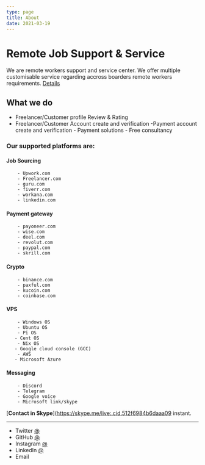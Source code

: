 ```yaml
---
type: page
title: About
date: 2021-03-19
---
```


# Remote Job Support & Service

We are remote workers support and service center. We offer multiple customisable service regarding accross boarders remote workers requirements.  [Details](https://m.bdmeter.info) 


## What we do

   - Freelancer/Customer profile Review & Rating 
   - Freelancer/Customer  Account create and verification 
    -Payment account create and verification
    - Payment solutions
    - Free consultancy 


### Our supported platforms are: 

#### Job Sourcing
        - Upwork.com
        - Freelancer.com
        - guru.com
        - fiverr.com
        - workana.com
        - linkedin.com
#### Payment gateway
        - payoneer.com
        - wise.com
        - deel.com
        - revolut.com
        - paypal.com
        - skrill.com
#### Crypto
        - binance.com
        - paxful.com
        - kucoin.com
        - coinbase.com
#### VPS
        - Windows OS
        - Ubuntu OS
        - Pi OS
       - Cent OS
        - Nix OS
       - Google cloud console (GCC)
        - AWS
       - Microsoft Azure
#### Messaging
        - Discord
        - Telegram
        - Google voice
        - Microsoft link/skype




[**Contact in Skype**](https://skype.me/live:.cid.512f6984b6daaa09 instant.

---

- Twitter [@](https://twitter.com/)
- GitHub [@](https://github.com/)
- Instagram [@](https://instagram.com/)
- LinkedIn [@](https://www.linkedin.com/in//)
- Email 
